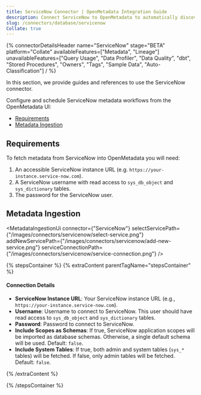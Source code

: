 ```yaml
---
title: ServiceNow Connector | OpenMetadata Integration Guide
description: Connect ServiceNow to OpenMetadata to automatically discover, catalog, and manage your ServiceNow metadata. Step-by-step configuration guide.
slug: /connectors/database/servicenow
Collate: true
---
```









{% connectorDetailsHeader
name="ServiceNow"
stage="BETA"
platform="Collate"
availableFeatures=["Metadata", "Lineage"]
unavailableFeatures=["Query Usage", "Data Profiler", "Data Quality", "dbt", "Stored Procedures", "Owners", "Tags", "Sample Data", "Auto-Classification"]
/ %}

In this section, we provide guides and references to use the ServiceNow connector.

Configure and schedule ServiceNow metadata workflows from the OpenMetadata UI:

- [Requirements](#requirements)
- [Metadata Ingestion](#metadata-ingestion)

<IngestionModeTiles yamlPath="/snippets/connectors/database/servicenow/yaml" />

## Requirements

To fetch metadata from ServiceNow into OpenMetadata you will need:

1. An accessible ServiceNow instance URL (e.g. `https://your-instance.service-now.com`).
2. A ServiceNow username with read access to `sys_db_object` and `sys_dictionary` tables.
3. The password for the ServiceNow user.

## Metadata Ingestion

<MetadataIngestionUi connector={"ServiceNow"} selectServicePath={"/images/connectors/servicenow/select-service.png"} addNewServicePath={"/images/connectors/servicenow/add-new-service.png"} serviceConnectionPath={"/images/connectors/servicenow/service-connection.png"} />

{% stepsContainer %}
{% extraContent parentTagName="stepsContainer" %}

#### Connection Details

- **ServiceNow Instance URL**: Your ServiceNow instance URL (e.g., `https://your-instance.service-now.com`).
- **Username**: Username to connect to ServiceNow. This user should have read access to `sys_db_object` and `sys_dictionary` tables.
- **Password**: Password to connect to ServiceNow.
- **Include Scopes as Schemas**: If true, ServiceNow application scopes will be imported as database schemas. Otherwise, a single default schema will be used. Default: `false`.
- **Include System Tables**: If true, both admin and system tables (`sys_*` tables) will be fetched. If false, only admin tables will be fetched. Default: `false`.

<AdvancedConfiguration />

{% /extraContent %}

<TestConnection />

<ConfigureIngestion />

<IngestionScheduleAndDeploy />

{% /stepsContainer %}

<Related />
